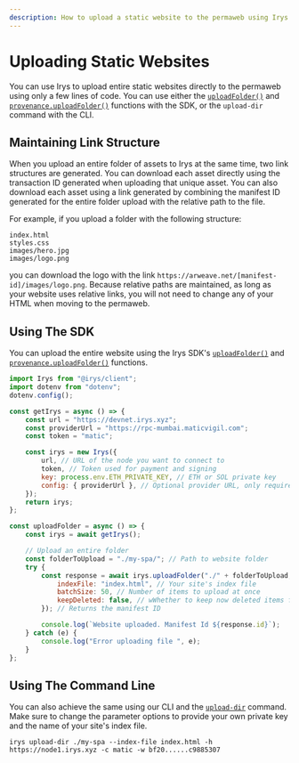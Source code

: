 ```yaml
---
description: How to upload a static website to the permaweb using Irys
---
```


# Uploading Static Websites

You can use Irys to upload entire static websites directly to the permaweb using only a few lines of code. You can use either the [`uploadFolder()`](/developer-docs/irys-sdk/api/uploadFolder) and [`provenance.uploadFolder()`](/developer-docs/irys-sdk/api/provenance-uploadFolder) functions with the SDK, or the `upload-dir` command with the CLI.

## Maintaining Link Structure

When you upload an entire folder of assets to Irys at the same time, two link structures are generated. You can download each asset directly using the transaction ID generated when uploading that unique asset. You can also download each asset using a link generated by combining the manifest ID generated for the entire folder upload with the relative path to the file.

For example, if you upload a folder with the following structure:

```
index.html
styles.css
images/hero.jpg
images/logo.png
```

you can download the logo with the link `https://arweave.net/[manifest-id]/images/logo.png`. Because relative paths are maintained, as long as your website uses relative links, you will not need to change any of your HTML when moving to the permaweb.

## Using The SDK

You can upload the entire website using the Irys SDK's [`uploadFolder()`](/developer-docs/irys-sdk/api/uploadFolder) and [`provenance.uploadFolder()`](/developer-docs/irys-sdk/api/provenance-uploadFolder) functions.

```js
import Irys from "@irys/client";
import dotenv from "dotenv";
dotenv.config();

const getIrys = async () => {
	const url = "https://devnet.irys.xyz";
	const providerUrl = "https://rpc-mumbai.maticvigil.com";
	const token = "matic";

	const irys = new Irys({
		url, // URL of the node you want to connect to
		token, // Token used for payment and signing
		key: process.env.ETH_PRIVATE_KEY, // ETH or SOL private key
		config: { providerUrl }, // Optional provider URL, only required when using Devnet
	});
	return irys;
};

const uploadFolder = async () => {
	const irys = await getIrys();

	// Upload an entire folder
	const folderToUpload = "./my-spa/"; // Path to website folder
	try {
		const response = await irys.uploadFolder("./" + folderToUpload, {
			indexFile: "index.html", // Your site's index file
			batchSize: 50, // Number of items to upload at once
			keepDeleted: false, // wWhether to keep now deleted items from previous uploads
		}); // Returns the manifest ID

		console.log(`Website uploaded. Manifest Id ${response.id}`);
	} catch (e) {
		console.log("Error uploading file ", e);
	}
};
```

## Using The Command Line

You can also achieve the same using our CLI and the [`upload-dir`](/developer-docs/cli/commands/upload-dir) command. Make sure to change the parameter options to provide your own private key and the name of your site's index file.

```console
irys upload-dir ./my-spa --index-file index.html -h https://node1.irys.xyz -c matic -w bf20......c9885307
```
